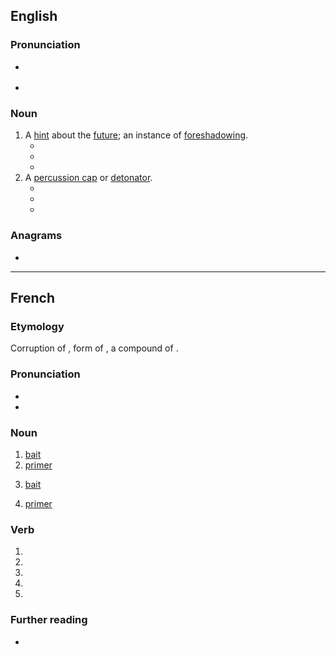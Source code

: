 {{also|amorcé}}
==English==

===Pronunciation===
* {{a|GA}} {{IPA|/əˈmɔɹs/|lang=en}}
* {{a|RP}} {{IPA|/əˈmɔːs/|lang=en}}

===Noun===
{{en-noun}}

# A [[hint]] about the [[future]]; an instance of [[foreshadowing]].
#* {{quote-book|lang=en|title=European Diary: 1977-1981|author=Roy Jenkins|year=1989|page=225|passage=The anti-Americanism — or anti-Carterism, because Schmidt is basically pro-American — was in a way worrying, although if the dollar crisis is such an '''amorce''' for economic and monetary union, I am prepared, up to a point, to go along with it.}}
#* {{quote-book|lang=en|title=Francophone African Women Writers|author=Irène Assiba d' Almeida|year=1994|page=103|ISBN=081301302X|passage=The word mourning is such an '''amorce''', which prefigures the novel's denouement and also suggests that Jean's rejection of their daughter is tantamount to "killing" her.}}
#* {{quote-book|lang=en|title=Afterlife and Narrative in Contemporary Fiction|author=Alice Bennett|year=2012|page=93|ISBN=0230364241|passage=Penelope's reference to her future awareness of this grave mistake is half proleptic and half what Genette terms an '''amorce''': the establishment of anticipation for the development of the plot through hints about future events.}}
# A [[percussion cap]] or [[detonator]].
#* {{quote-book|lang=en|title=Explosives Act, 1875|author=Great Britain Home Office|year=1912|page=12|passage=In March Messrs. Philip Morris & Co., Ltd., imported without a licence a consignment of 500 imitation cigarette cases, each containing a roll of '''amorces''' arranged in such a manner that an '''amorce''' was fired each time the case was opened, and the goods were placed under dentention by the Customs.}}
#* {{quote-book|lang=en|title=The Mysterious Island|author=Jules Verne|year=1918|passage=Cyrus Harding would certainly have been able to fabricate an '''amorce'''. In default of fulminate, he could easily obtain a substance similar to gun-cotton, since he had azotic acid at his disposal.}}
#* {{quote-book|lang=en|title=August|author=Gerard Woodward|year=2002|page=37|ISBN=0099286920|passage=In her hand she'd held a silver pistol which she'd pointed at Aldous's head and fired five times, five sharp cracks and some blue smoke from the '''amorces''' smelling of fireworks.}}

===Anagrams===
* {{anagrams|en|a=acemor|Camero|ceroma}}

----

==French==
{{wikipedia|lang=fr}}

===Etymology===
Corruption of {{etyl|fro|fr}} {{m|fro|amorse}}, form of {{m|fro|amordre}}, a compound of {{m|fro|mordre}}.

===Pronunciation===
* {{IPA|/a.mɔʁs/|lang=fr}}
* {{audio|LL-Q150 (fra)-Lepticed7-amorce.wav|Audio|lang=fr}}

===Noun===
{{fr-noun|f}}

# [[bait]] {{gloss|used to catch fish}}
# [[primer]] {{gloss|substance used to start a fire}}
# {{lb|fr|figuratively}} [[bait]]
# {{lb|fr|biology}} [[primer]] {{gloss|strand}}

===Verb===
{{head|fr|verb form}}

# {{inflection of|amorcer||1|s|pres|indc|lang=fr}}
# {{inflection of|amorcer||3|s|pres|indc|lang=fr}}
# {{inflection of|amorcer||1|s|pres|subj|lang=fr}}
# {{inflection of|amorcer||3|s|pres|subj|lang=fr}}
# {{inflection of|amorcer||2|s|impr|lang=fr}}

===Further reading===
* {{R:TLFi}}